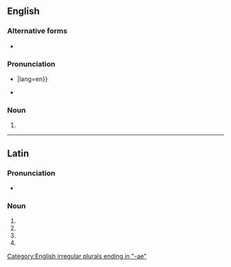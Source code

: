 {{also|minutiæ}}
==English==
{{wikipedia}}

===Alternative forms===
* {{l|en|minutiæ}}

===Pronunciation===
* {{IPA|/maɪˈn(j)uːʃ(ɪ)ˌiː/|/maɪˈn(j)uːʃ(ɪ)ˌaɪ/|/məˈn(j)uːʃ(ɪ)ˌiː/|/məˈn(j)uːʃ(ɪ)ˌaɪ/|/mɪˈnjuːʃieɪ/}}|lang=en}}
* {{audio|en-us-minutiae.ogg|Audio (US), pronounced {{IPAchar|/mɪˈnjuːʃieɪ/}}|lang=en}}

===Noun===
{{head|en|noun plural form}}

# {{en-irregular plural of|minutia}}

[[Category:English irregular plurals ending in "-ae"]]

----

==Latin==

===Pronunciation===
* {{la-IPA|minūtiae}}

===Noun===
{{la-noun-form|minūtiae}}

# {{inflection of|minūtia||nom|p|lang=la}}
# {{inflection of|minūtia||gen|s|lang=la}}
# {{inflection of|minūtia||dat|s|lang=la}}
# {{inflection of|minūtia||voc|p|lang=la}}